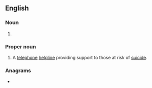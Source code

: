 {{also|samaritans}}
==English==

===Noun===
{{head|en|noun plural form}}

# {{plural of|Samaritan|lang=en}}

===Proper noun===
{{en-proper noun}}

# {{lb|en|UK}} A [[telephone]] [[helpline]] providing support to those at risk of [[suicide]].

===Anagrams===
* {{anagrams|en|Sarmatians}}